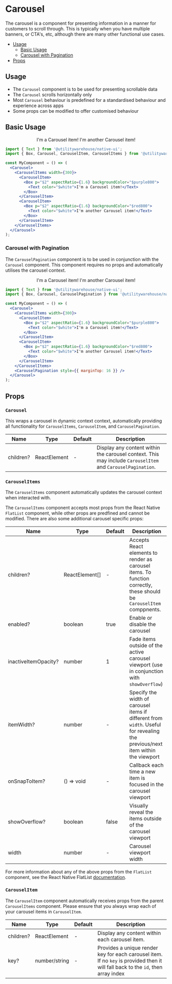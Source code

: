 
<Meta of={Stories} />

<BackToTopButton />

# Carousel

The carousel is a component for presenting information in a manner for customers to scroll through. This is typically when you have multiple banners, or CTA's, etc, although there are many other functional use cases.

- [Usage](#usage)
  - [Basic Usage](#basic-usage)
  - [Carousel with Pagination](#carousel-with-pagination)
- [Props](#props)

<DocComponentWrap>
  <Box mb="$4">
    <Alert text="This component is in the lab until it has been more widely implemented and any implementations standardised." />
  </Box>
  <Box mb="$6">
    <Alert
      colorScheme="gold"
      text="The carousel implements a FlatList. Some props cannot be modified. This is to ensure standardised behaviour and presentation."
    />
  </Box>
</DocComponentWrap>

## Usage

- The `Carousel` component is to be used for presenting scrollable data
- The `Carousel` scrolls horizontally only
- Most `Carousel` behaviour is predefined for a standardised behaviour and experience across apps
- Some props can be modified to offer customised behaviour

## Basic Usage

<Canvas>
  <Center flex={1}>
    <Carousel>
      <CarouselItems width={300}>
        <CarouselItem>
          <Box p="$2" aspectRatio={1.6} backgroundColor="$purple800">
            <Text color="$white">I'm a Carousel item!</Text>
          </Box>
        </CarouselItem>
        <CarouselItem>
          <Box p="$2" aspectRatio={1.6} backgroundColor="$red800">
            <Text color="$white">I'm another Carousel item!</Text>
          </Box>
        </CarouselItem>
      </CarouselItems>
    </Carousel>
  </Center>
</Canvas>

```jsx
import { Text } from '@utilitywarehouse/native-ui';
import { Box, Carousel, CarouselItem, CarouselItems } from '@utilitywarehouse/native-ui/lab';

const MyComponent = () => (
  <Carousel>
    <CarouselItems width={300}>
      <CarouselItem>
        <Box p="$2" aspectRatio={1.6} backgroundColor="$purple800">
          <Text color="$white">I'm a Carousel item!</Text>
        </Box>
      </CarouselItem>
      <CarouselItem>
        <Box p="$2" aspectRatio={1.6} backgroundColor="$red800">
          <Text color="$white">I'm another Carousel item!</Text>
        </Box>
      </CarouselItem>
    </CarouselItems>
  </Carousel>
);
```

### Carousel with Pagination

The `CarouselPagination` component is to be used in conjunction with the `Carousel` component. This component requires no props and automatically utilises the carousel context.

<Canvas>
  <Center flex={1}>
    <Carousel>
      <CarouselItems width={300}>
        <CarouselItem>
          <Box p="$2" aspectRatio={1.6} backgroundColor="$purple800">
            <Text color="$white">I'm a Carousel item!</Text>
          </Box>
        </CarouselItem>
        <CarouselItem>
          <Box p="$2" aspectRatio={1.6} backgroundColor="$red800">
            <Text color="$white">I'm another Carousel item!</Text>
          </Box>
        </CarouselItem>
      </CarouselItems>
      <CarouselPagination style={{ marginTop: 16 }} />
    </Carousel>
  </Center>
</Canvas>

```jsx
import { Text } from '@utilitywarehouse/native-ui';
import { Box, Carousel, CarouselPagination } from '@utilitywarehouse/native-ui/lab';

const MyComponent = () => (
  <Carousel>
    <CarouselItems width={300}>
      <CarouselItem>
        <Box p="$2" aspectRatio={1.6} backgroundColor="$purple800">
          <Text color="$white">I'm a Carousel item!</Text>
        </Box>
      </CarouselItem>
      <CarouselItem>
        <Box p="$2" aspectRatio={1.6} backgroundColor="$red800">
          <Text color="$white">I'm another Carousel item!</Text>
        </Box>
      </CarouselItem>
    </CarouselItems>
    <CarouselPagination style={{ marginTop: 16 }} />
  </Carousel>
);
```

## Props

### `Carousel`

This wraps a carousel in dynamic context context, automatically providing all functionality for `CarouselItems`, `CarouselItem`, and `CarouselPagination`.

| Name      | Type         | Default | Description                                                                                                |
| --------- | ------------ | ------- | ---------------------------------------------------------------------------------------------------------- |
| children? | ReactElement | -       | Display any content within the carousel context. This may include `CarouselItem` and `CarouselPagination`. |

### `CarouselItems`

The `CarouselItems` component automatically updates the carousel context when interacted with.

The `CarouselItems` component accepts most props from the React Native `FlatList` component, while other props are predfined and cannot be modified. There are also some additional carousel specific props:

| Name                   | Type           | Default | Description                                                                                                                    |
| ---------------------- | -------------- | ------- | ------------------------------------------------------------------------------------------------------------------------------ |
| children?              | ReactElement[] | -       | Accepts React elements to render as carousel items. To function correctly, these should be `CarouselItem` comppnents.          |
| enabled?               | boolean        | true    | Enable or disable the carousel                                                                                                 |
| inactiveItemOpacity?   | number         | 1       | Fade items outside of the active carousel viewport (use in conjunction with `showOverflow`)                                    |
| itemWidth?             | number         | -       | Specify the width of carousel items if different from `width`. Useful for revealing the previous/next item within the viewport |
| onSnapToItem?          | () => void     | -       | Callback each time a new item is focused in the carousel viewport                                                              |
| showOverflow?          | boolean        | false   | Visually reveal the items outside of the carousel viewport                                                                     |
| width                  | number         | -       | Carousel viewport width                                                                                                        |

For more information about any of the above props from the `FlatList` component, see the React Native FlatList [documentation](https://reactnative.dev/docs/flatlist).

### `CarouselItem`

The `CarouselItem` component automatically receives props from the parent `CarouselItems` component. Please ensure that you always wrap each of your carousel items in `CarouselItem`.

| Name      | Type          | Default | Description                                                                                                                       |
| --------- | ------------- | ------- | --------------------------------------------------------------------------------------------------------------------------------- |
| children? | ReactElement  | -       | Display any content within each carousel item.                                                                                    |
| key?      | number/string | -       | Provides a unique render key for each carousel item. If no `key` is provided then it will fall back to the `id`, then array index |
